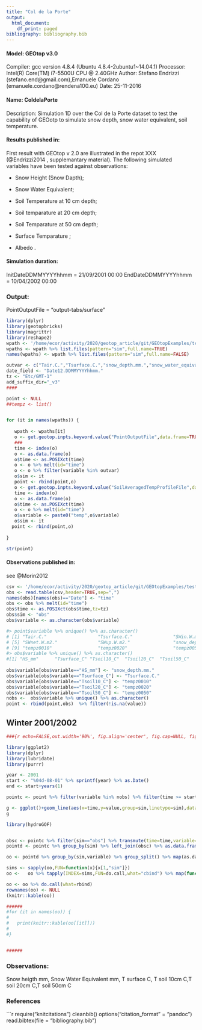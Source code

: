 ```yaml
---
title: "Col de la Porte"
output:
  html_document:
    df_print: paged
bibliography: bibliography.bib
---
```



#### Model: GEOtop v3.0
Compiler: gcc version 4.8.4 (Ubuntu 4.8.4-2ubuntu1~14.04.1) 
Processor: Intel(R) Core(TM) i7-5500U CPU @ 2.40GHz
Author: Stefano Endrizzi (stefano.end@gmail.com),Emanuele Cordano (emanuele.cordano@rendena100.eu)
Date: 25-11-2016

#### Name: ColdelaPorte
Description: Simulation 1D over the Col de la Porte dataset to test the capability of GEOotp to simulate snow depth, snow water equivalent, soil temperature.



#### Results published in:

First result with GEOtop v 2.0 are illustrated in the repot XXX  (@Endrizzi2014 , supplemantary material). 
The following simulated variables have  been tested against observations:

- Snow Height (Snow Dapth);

- Snow Water Equivalent;

- Soil Temperature at 10 cm depth;

- Soil temparature at 20 cm depth;

- Soil Temparature at 50 cm depth;

- Surface Temparature ;

- Albedo .



<!-- - *Endrizzi S., Gruber S., Dall’Amico M., Rigon R., GEOtop 2.0.: Simulating the combined energy and water balance at and below the land surface accounting for soil freezing, snow cover and terrain effects, Geosci. Model Dev., 2014* -->

<!-- ![ColdelaPorte Example Results of GEOtop 2.0 (not reproducible)](images/Geotop-ColDePorte_Endrizzi2014.pdf) -->



#### Simulation duration:


InitDateDDMMYYYYhhmm   = 21/09/2001 00:00
EndDateDDMMYYYYhhmm    = 10/04/2002 00:00

### Output:
PointOutputFile = "output-tabs/surface"


```r
library(dplyr)
library(geotopbricks)
library(magrittr)
library(reshape2)
wpath <- '/home/ecor/activity/2020/geotop_article/git/GEOtopExamples/tests/ColdelaPorte/sims' 
wpaths <- wpath %>% list.files(pattern="sim",full.name=TRUE)
names(wpaths) <- wpath %>% list.files(pattern="sim",full.name=FALSE)

outvar <- c("Tair.C.","Tsurface.C.","snow_depth.mm.","snow_water_equivalent.mm.","SWin.W.m2.","SWbeam.W.m2","SWdiff.W.m2.","SWnet.W.m2.","SWup.W.m2.") 
date_field <- "Date12.DDMMYYYYhhmm."
tz <- "Etc/GMT-1"
add_suffix_dir="_v3"
####

point <- NULL
##tempz <- list()


for (it in names(wpaths)) {
   
   wpath <- wpaths[it]
   o <- get.geotop.inpts.keyword.value("PointOutputFile",data.frame=TRUE,wpath=wpath,add_suffix_dir=add_suffix_dir,date_field=date_field,tz=tz)
   ###
   time <- index(o)
   o <- as.data.frame(o)
   o$time <- as.POSIXct(time)
   o <- o %>% melt(id="time") 
   o <- o %>% filter(variable %in% outvar)
   o$sim <- it
   point <- rbind(point,o)
   o <- get.geotop.inpts.keyword.value("SoilAveragedTempProfileFile",data.frame=TRUE,wpath=wpath,zlayer.formatter="z%04d",add_suffix_dir=add_suffix_dir,date_field=date_field,tz=tz)
   time <- index(o)
   o <- as.data.frame(o)
   o$time <- as.POSIXct(time)
   o <- o %>% melt(id="time")
   o$variable <- paste0("temp",o$variable)
   o$sim <- it
  point <- rbind(point,o)
   
}

str(point)

```


#### Observations published in:

see @Morin2012
<!-- - *Morin, S., Lejeune, Y., Lesaffre, B., Panel, J.-M., Poncet, D., David, -->
<!-- P., and Sudul, M.: An 18-yr long (1993–2011) snow and meteorological dataset from a mid-altitude mountain site (Col de Porte, -->
<!-- France, 1325 m alt.) for driving and evaluating snowpack models, Earth Syst. Sci. Data, 4, 13–21, doi:10.5194/essd-4-13-2012, -->
<!-- 2012.* -->

```r
   
csv <- '/home/ecor/activity/2020/geotop_article/git/GEOtopExamples/tests/ColdelaPorte/obss/obs/obs_dataset.txt' 
obs <- read.table(csv,header=TRUE,sep=",")
names(obs)[names(obs)=="Date"] <- "time"
obs <- obs %>% melt(id="time")
obs$time <- as.POSIXct(obs$time,tz=tz)
obs$sim <- "obs"
obs$variable <- as.character(obs$variable)

#> point$variable %>% unique() %>% as.character()
# [1] "Tair.C."                   "Tsurface.C."               "SWin.W.m2."                "SWdiff.W.m2."             
# [5] "SWnet.W.m2."               "SWup.W.m2."                "snow_depth.mm."            "snow_water_equivalent.mm."
# [9] "tempz0010"                 "tempz0020"                 "tempz0050"                
#> obs$variable %>% unique() %>% as.character()
#[1] "HS_mm"      "Tsurface_C" "Tsoil10_C"  "Tsoil20_C"  "Tsoil50_C" 
 
obs$variable[obs$variable=="HS_mm"] <- "snow_depth.mm."
obs$variable[obs$variable=="Tsurface_C"] <- "Tsurface.C."
obs$variable[obs$variable=="Tsoil10_C"] <- "tempz0010"
obs$variable[obs$variable=="Tsoil20_C"] <- "tempz0020"
obs$variable[obs$variable=="Tsoil50_C"] <- "tempz0050"
nobs <-  obs$variable %>% unique() %>% as.character()
point <- rbind(point,obs)  %>% filter(!is.na(value))
```

## Winter 2001/2002


```r

###{r echo=FALSE,out.width='90%', fig.align='center', fig.cap=NULL, fig.height=5,results='asis',warning=FALSE}

library(ggplot2)
library(dplyr)
library(lubridate)
library(purrr)

year <- 2001
start <- "%04d-08-01" %>% sprintf(year) %>% as.Date()
end <- start+years(1)

pointc <- point %>% filter(variable %in% nobs) %>% filter(time >= start & time<=end)

g <- ggplot()+geom_line(aes(x=time,y=value,group=sim,linetype=sim),data=pointc)+theme_bw()+facet_grid(variable ~ .,scales="free_y")
g
```


```r

library(hydroGOF)


obsc <- pointc %>% filter(sim=="obs") %>% transmute(time=time,variable=variable,obs=value)
pointd <- pointc %>% group_by(sim) %>% left_join(obsc) %>% as.data.frame()

oo <- pointd %>% group_by(sim,variable) %>% group_split() %>% map(as.data.frame) %>% map(function(x) {o <- as.data.frame(gof(sim=x[,"value"],obs=x[,"obs"]));names(o) <- x[1,"variable"];o$sim <- x[1,"sim"];o$gof <- rownames(o);return(o)})  

sims <- sapply(oo,FUN=function(x){x[1,"sim"]})
oo <-   oo %>% tapply(INDEX=sims,FUN=do.call,what="cbind") %>% map(function(x){x[,!(duplicated(names(x)))]}) %>% map(function(x){x[c(c("sim","gof"),names(x)[!(names(x) %in% c("sim","gof"))])]}) %>% map(function(x) {x %>% filter(gof %in% c("MAE","RMSE","KGE"))}) 

oo <- oo %>% do.call(what=rbind)
rownames(oo) <- NULL
(knitr::kable(oo))

######
#for (it in names(oo)) {
#   
#   print(knitr::kable(oo[[it]]))
#   
#}


######

```



### Observations:
Snow heigth mm, Snow Water Equivalent mm, T surface C, T soil 10cm C,T soil 20cm C,T soil 50cm C







### References

```r
require("knitcitations")
cleanbib()
options("citation_format" = "pandoc")
read.bibtex(file = "bibliography.bib")

